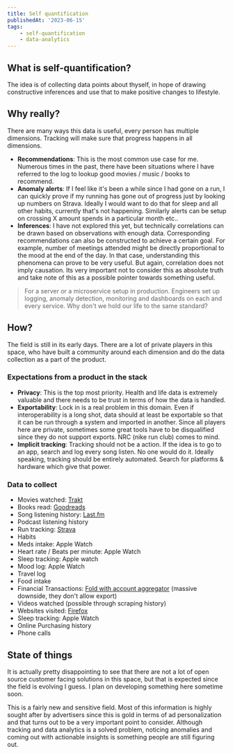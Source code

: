 ```yaml
---
title: Self quantification
publishedAt: '2023-06-15'
tags:
    - self-quantification
    - data-analytics
---
```


## What is self-quantification?

The idea is of collecting data points about thyself, in hope of drawing constructive inferences and use that to make positive changes to lifestyle.

## Why really?

There are many ways this data is useful, every person has multiple dimensions. Tracking will make sure that progress happens in all dimensions.

- __Recommendations__: This is the most common use case for me. Numerous times in the past, there have been situations where I have referred to the log to lookup good movies / music / books to recommend.
- __Anomaly alerts__: If I feel like it's been a while since I had gone on a run, I can quickly prove if my running has gone out of progress just by looking up numbers on Strava. Ideally I would want to do that for sleep and all other habits, currently that's not happening. Similarly alerts can be setup on crossing X amount spends in a particular month etc..
- __Inferences__: I have not explored this yet, but technically correlations can be drawn based on observations with enough data. Corresponding recommendations can also be constructed to achieve a certain goal. For example, number of meetings attended might be directly proportional to the mood at the end of the day. In that case, understanding this phenomena can prove to be very useful. But again, correlation does not imply causation. Its very important not to consider this as absolute truth and take note of this as a possible pointer towards something useful.

> For a server or a microservice setup in production. Engineers set up logging, anomaly detection, monitoring and dashboards on each and every service. Why don't we hold our life to the same standard?

## How?

The field is still in its early days. There are a lot of private players in this space, who have built a community around each dimension and do the data collection as a part of the product.

### Expectations from a product in the stack

- __Privacy__: This is the top most priority. Health and life data is extremely valuable and there needs to be trust in terms of how the data is handled.
- __Exportability__: Lock in is a real problem in this domain. Even if interoperability is a long shot, data should at least be exportable so that it can be run through a system and imported in another. Since all players here are private, sometimes some great tools have to be disqualified since they do not support exports. NRC (nike run club) comes to mind.
- __Implicit tracking__: Tracking should not be a action. If the idea is to go to an app, search and log every song listen. No one would do it. Ideally speaking, tracking should be entirely automated. Search for platforms & hardware which give that power.

### Data to collect

- Movies watched: [Trakt](https://trakt.tv/users/bharatkalluri)
- Books read: [Goodreads](https://www.goodreads.com/user/show/84034305-bharat-kalluri)
- Song listening history: [Last.fm](https://www.last.fm/user/BharatKalluri)
- Podcast listening history
- Run tracking: [Strava](https://www.strava.com/athletes/74228842)
- Habits
- Meds intake: Apple Watch
- Heart rate / Beats per minute: Apple Watch
- Sleep tracking: Apple watch
- Mood log: Apple Watch
- Travel log
- Food intake
- Financial Transactions: [Fold with account aggregator](https://fold.money/) (massive downside, they don't allow export)
- Videos watched (possible through scraping history)
- Websites visited: [Firefox](https://github.com/Stefan-Heimersheim/browser_tools/blob/master/autoextract_firefox.sh)
- Sleep tracking: Apple Watch
- Online Purchasing history
- Phone calls

## State of things

It is actually pretty disappointing to see that there are not a lot of open source customer facing solutions in this space, but that is expected since the field is evolving I guess. I plan on developing something here sometime soon.

This is a fairly new and sensitive field. Most of this information is highly sought after by advertisers since this is gold in terms of ad personalization and that turns out to be a very important point to consider. Although tracking and data analytics is a solved problem, noticing anomalies and coming out with actionable insights is something people are still figuring out.
